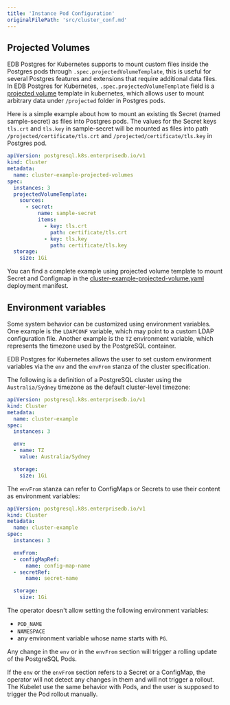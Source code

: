 ```yaml
---
title: 'Instance Pod Configuration'
originalFilePath: 'src/cluster_conf.md'
---
```


## Projected Volumes

EDB Postgres for Kubernetes supports to mount custom files inside the Postgres pods through 
`.spec.projectedVolumeTemplate`, this is useful for several Postgres features and extensions 
that require additional data files. In EDB Postgres for Kubernetes, `.spec.projectedVolumeTemplate` field is a
[projected volume](https://kubernetes.io/docs/concepts/storage/projected-volumes/) template in kubernetes,
which allows user to mount arbitrary data under `/projected` folder in Postgres pods. 

Here is a simple example about how to mount an existing tls Secret (named sample-secret) as files 
into Postgres pods. The values for the Secret keys `tls.crt` and `tls.key` in sample-secret will be mounted 
as files into path `/projected/certificate/tls.crt` and `/projected/certificate/tls.key` in Postgres pod. 

```yaml
apiVersion: postgresql.k8s.enterprisedb.io/v1
kind: Cluster
metadata:
  name: cluster-example-projected-volumes
spec:
  instances: 3
  projectedVolumeTemplate:
    sources:
      - secret:
          name: sample-secret
          items:
            - key: tls.crt
              path: certificate/tls.crt
            - key: tls.key
              path: certificate/tls.key
  storage:
    size: 1Gi
```

You can find a complete example using projected volume template to mount Secret and Configmap in
the [cluster-example-projected-volume.yaml](../samples/cluster-example-projected-volume.yaml) deployment manifest.

## Environment variables

Some system behavior can be customized using environment variables. One example is
the `LDAPCONF` variable, which may point to a custom LDAP configuration file. Another
example is the `TZ` environment variable, which represents the timezone used by the
PostgreSQL container.

EDB Postgres for Kubernetes allows the user to set custom environment variables via the `env` and
the `envFrom` stanza of the cluster specification.

The following is a definition of a PostgreSQL cluster using the `Australia/Sydney`
timezone as the default cluster-level timezone:

```yaml
apiVersion: postgresql.k8s.enterprisedb.io/v1
kind: Cluster
metadata:
  name: cluster-example
spec:
  instances: 3

  env:
  - name: TZ
    value: Australia/Sydney

  storage:
    size: 1Gi
```

The `envFrom` stanza can refer to ConfigMaps or Secrets to use their content
as environment variables:

```yaml
apiVersion: postgresql.k8s.enterprisedb.io/v1
kind: Cluster
metadata:
  name: cluster-example
spec:
  instances: 3

  envFrom:
  - configMapRef:
      name: config-map-name
  - secretRef:
      name: secret-name

  storage:
    size: 1Gi
```

The operator doesn't allow setting the following environment variables:

-   `POD_NAME`
-   `NAMESPACE`
-   any environment variable whose name starts with `PG`.

Any change in the `env` or in the `envFrom` section will trigger a rolling
update of the PostgreSQL Pods.

If the `env` or the `envFrom` section refers to a Secret or a ConfigMap, the
operator will not detect any changes in them and will not trigger a rollout.
The Kubelet use the same behavior with Pods, and the user is supposed to
trigger the Pod rollout manually.